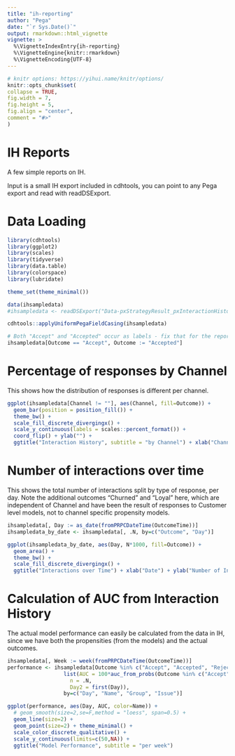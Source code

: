 ```yaml
---
title: "ih-reporting"
author: "Pega"
date: "`r Sys.Date()`"
output: rmarkdown::html_vignette
vignette: >
  %\VignetteIndexEntry{ih-reporting}
  %\VignetteEngine{knitr::rmarkdown}
  %\VignetteEncoding{UTF-8}
---
```

  
```r
# knitr options: https://yihui.name/knitr/options/
knitr::opts_chunk$set(
collapse = TRUE,
fig.width = 7,
fig.height = 5,
fig.align = "center",
comment = "#>"
)
```

# IH Reports

A few simple reports on IH.

Input is a small IH export included in cdhtools, you can point to any Pega
export and read with readDSExport.

# Data Loading

```r
library(cdhtools)
library(ggplot2)
library(scales)
library(tidyverse)
library(data.table)
library(colorspace)
library(lubridate)

theme_set(theme_minimal())

data(ihsampledata) 
#ihsampledata <- readDSExport("Data-pxStrategyResult_pxInteractionHistory", "~/Downloads"

cdhtools::applyUniformPegaFieldCasing(ihsampledata)

# Both "Accept" and "Accepted" occur as labels - fix that for the reporting
ihsampledata[Outcome == "Accept", Outcome := "Accepted"]
```

# Percentage of responses by Channel

This shows how the distribution of responses is different per channel.

```r
ggplot(ihsampledata[Channel != ""], aes(Channel, fill=Outcome)) + 
  geom_bar(position = position_fill()) +
  theme_bw() +
  scale_fill_discrete_divergingx() +
  scale_y_continuous(labels = scales::percent_format()) +
  coord_flip() + ylab("") +
  ggtitle("Interaction History", subtitle = "by Channel") + xlab("Channel")
```
# Number of interactions over time

This shows the total number of interactions split by type of response, per
day. Note the additional outcomes "Churned" and "Loyal" here, which are
independent of Channel and have been the result of responses to Customer level
models, not to channel specific propensity models.

```r
ihsampledata[, Day := as_date(fromPRPCDateTime(OutcomeTime))]
ihsampledata_by_date <- ihsampledata[, .N, by=c("Outcome", "Day")]

ggplot(ihsampledata_by_date, aes(Day, N*1000, fill=Outcome)) +
  geom_area() +
  theme_bw() +
  scale_fill_discrete_divergingx() +
  ggtitle("Interactions over Time") + xlab("Date") + ylab("Number of Interactions")
```

# Calculation of AUC from Interaction History 

The actual model performance can easily be calculated from the data in IH, since
we have both the propensities (from the models) and the actual outcomes.

```r
ihsampledata[, Week := week(fromPRPCDateTime(OutcomeTime))]
performance <- ihsampledata[Outcome %in% c("Accept", "Accepted", "Rejected"), 
                  list(AUC = 100*auc_from_probs(Outcome %in% c("Accept", "Accepted"), Propensity),
                    n = .N,
                    Day2 = first(Day)), 
                  by=c("Day", "Name", "Group", "Issue")]

ggplot(performance, aes(Day, AUC, color=Name)) +
  # geom_smooth(size=2,se=F,method = "loess", span=0.5) + 
  geom_line(size=2) + 
  geom_point(size=2) + theme_minimal() +
  scale_color_discrete_qualitative() +
  scale_y_continuous(limits=c(50,NA)) +
  ggtitle("Model Performance", subtitle = "per week")
```



